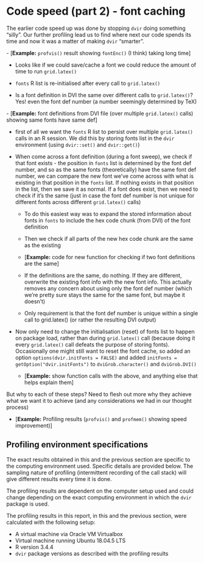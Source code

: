 \newpage{}

<!---
For complicated example, maybe work out how many times same font is defined in different grid.latex() calls?

Check if same font is used in SAME grid.latex call, does it need to work harder?

--->

# Code speed (part 2) - font caching

The earlier code speed up was done by stopping `dvir` doing something "silly". Our further profiling lead us to find where next our code spends its time and now it was a matter of making `dvir` "smarter".

\- [**Example:** `profvis()` result showing `fontEnc()` (I think) taking long time]

- Looks like if we could save/cache a font we could reduce the amount of time to run `grid.latex()`

- `fonts` R list is re-initialised after every call to `grid.latex()`

- Is a font definition in DVI the same over different calls to `grid.latex()`? Yes! even the font def number (a number seemingly determined by TeX)

\- [**Example:** font definitions from DVI file (over multiple `grid.latex()` calls) showing same fonts have same def]

- first of all we want the `fonts` R list to persist over multiple `grid.latex()` calls in an R session. We did this by storing fonts list in the `dvir` environment (using `dvir::set()` and `dvir::get()`)

- When come across a font definition (during a font sweep), we check if that font exists - the position in `fonts` list is determined by the font def number, and so as the same fonts (theoretically) have the same font def number, we can compare the new font we've come across with what is existing in that position in the `fonts` list. If nothing exists in that position in the list, then we save it as normal. If a font does exist, then we need to check if it's the same (just in case the font def number is not unique for different fonts across different `grid.latex()` calls)

  + To do this easiest way was to expand the stored information about fonts in `fonts` to include the hex code chunk (from DVI) of the font definition

  + Then we check if all parts of the new hex code chunk are the same as the existing
  
  + [**Example:** code for new function for checking if two font definitions are the same]
  
  + If the definitions are the same, do nothing. If they are different, overwrite the existing font info with the new font info. This actually removes any concern about using only the font def number (which we're pretty sure stays the same for the same font, but maybe it doesn't) 

  + Only requirement is that the font def number is unique within a single call to grid.latex() (or rather the resulting DVI output)

- Now only need to change the initialisation (reset) of fonts list to happen on package load, rather than during `grid.latex()` call (because doing it every `grid.latex()` call defeats the purpose of storing fonts). Occasionally one might still want to reset the font cache, so added an option `options(dvir.initFonts = FALSE)` and added `initFonts = getOption("dvir.initFonts")` to `dviGrob.character()` and `dviGrob.DVI()`

  + [**Example:** show function calls with the above, and anything else that helps explain them]

But why to each of these steps? Need to flesh out more why they achieve what we want it to achieve (and any considerations we had in our thought process)

- [**Example:** Profiling results (`profvis()` and `profmem()` showing speed improvement)]

## Profiling environment specifications

The exact results obtained in this and the previous section are specific to the computing environment used. Specific details are provided below. The sampling nature of profiling (intermittent recording of the call stack) will give different results every time it is done.

The profiling results are dependent on the computer setup used and could change depending on the exact computing environment in which the `dvir` package is used. 

The profiling results in this report, in this and the previous section, were calculated with the following setup:

- A virtual machine via Oracle VM Virtualbox
- Virtual machine running Ubuntu 18.04.5 LTS
- R version 3.4.4
- `dvir` package versions as described with the profiling results
